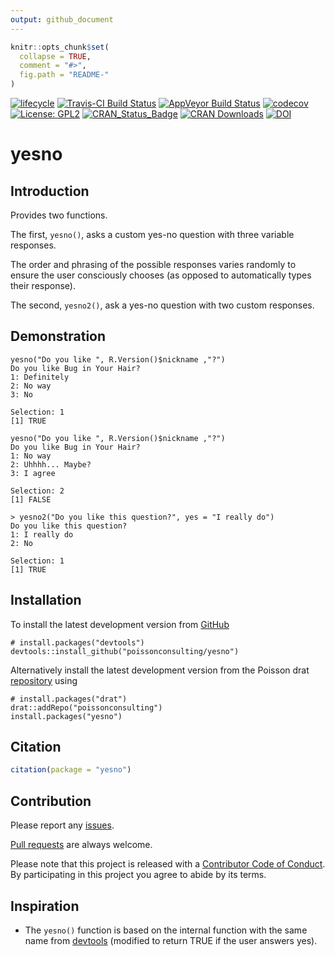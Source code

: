 ```yaml
---
output: github_document
---
```


<!-- README.md is generated from README.Rmd. Please edit that file -->

```r
knitr::opts_chunk$set(
  collapse = TRUE,
  comment = "#>",
  fig.path = "README-"
)
```

[![lifecycle](https://img.shields.io/badge/lifecycle-stable-brightgreen.svg)](https://www.tidyverse.org/lifecycle/#stable)
[![Travis-CI Build Status](https://travis-ci.org/poissonconsulting/yesno.svg?branch=master)](https://travis-ci.org/poissonconsulting/yesno)
[![AppVeyor Build Status](https://ci.appveyor.com/api/projects/status/github/poissonconsulting/yesno?branch=master&svg=true)](https://ci.appveyor.com/project/poissonconsulting/yesno)
[![codecov](https://codecov.io/gh/poissonconsulting/yesno/branch/master/graph/badge.svg)](https://codecov.io/gh/poissonconsulting/yesno)
[![License: GPL2](https://img.shields.io/badge/License-GPL2-blue.svg)](https://www.gnu.org/licenses/old-licenses/gpl-2.0.en.html)
[![CRAN_Status_Badge](http://www.r-pkg.org/badges/version/yesno)](https://cran.r-project.org/package=yesno)
[![CRAN Downloads](http://cranlogs.r-pkg.org/badges/grand-total/yesno)](https://cran.r-project.org/package=yesno)
[![DOI](https://zenodo.org/badge/DOI/10.5281/zenodo.1218397.svg)](https://doi.org/10.5281/zenodo.1218397)

# yesno

## Introduction

Provides two functions. 

The first, `yesno()`, asks a custom yes-no question with three variable responses.

The order and phrasing of the possible responses varies randomly to ensure the user consciously chooses (as opposed to automatically types their response).

The second, `yesno2()`, ask a yes-no question with two custom responses.

## Demonstration

```
yesno("Do you like ", R.Version()$nickname ,"?")
Do you like Bug in Your Hair?
1: Definitely
2: No way
3: No

Selection: 1
[1] TRUE

yesno("Do you like ", R.Version()$nickname ,"?")
Do you like Bug in Your Hair?
1: No way
2: Uhhhh... Maybe?
3: I agree

Selection: 2
[1] FALSE

> yesno2("Do you like this question?", yes = "I really do")
Do you like this question?
1: I really do
2: No

Selection: 1
[1] TRUE
```

## Installation

To install the latest development version from [GitHub](https://github.com/poissonconsulting/yesno)
```
# install.packages("devtools")
devtools::install_github("poissonconsulting/yesno")
```

Alternatively install the latest development version from the Poisson drat [repository](https://github.com/poissonconsulting/drat) using
```
# install.packages("drat")
drat::addRepo("poissonconsulting")
install.packages("yesno")
```

## Citation

```r
citation(package = "yesno")
```

## Contribution

Please report any [issues](https://github.com/poissonconsulting/yesno/issues).

[Pull requests](https://github.com/poissonconsulting/yesno/pulls) are always welcome.

Please note that this project is released with a [Contributor Code of Conduct](CONDUCT.md). 
By participating in this project you agree to abide by its terms.

## Inspiration

- The `yesno()` function is based on the internal function with the same name from [devtools](https://github.com/hadley/devtools) (modified to return TRUE if the user answers yes).
